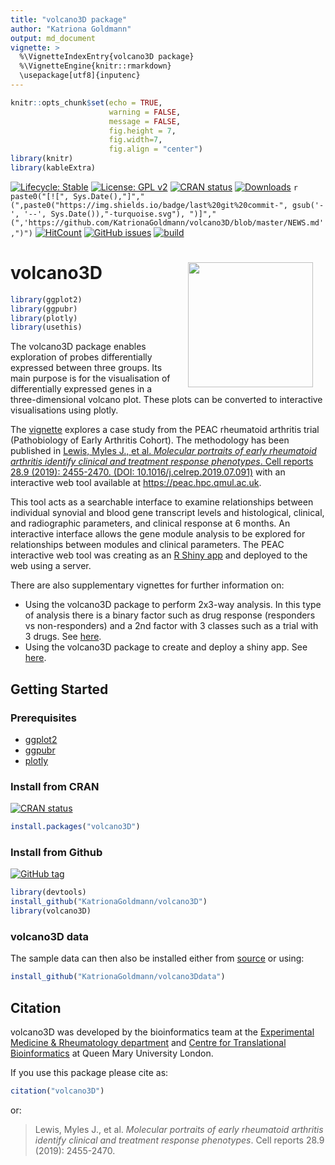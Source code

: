```yaml
---
title: "volcano3D package"
author: "Katriona Goldmann"
output: md_document
vignette: >
  %\VignetteIndexEntry{volcano3D package}
  %\VignetteEngine{knitr::rmarkdown}
  \usepackage[utf8]{inputenc}
---
```


```r
knitr::opts_chunk$set(echo = TRUE, 
                      warning = FALSE, 
                      message = FALSE, 
                      fig.height = 7, 
                      fig.width=7, 
                      fig.align = "center")
library(knitr)
library(kableExtra)
```


[![Lifecycle: Stable](https://img.shields.io/badge/lifecycle-stable-blue.svg)](https://lifecycle.r-lib.org/articles/stages.html)
[![License: GPL v2](https://img.shields.io/badge/License-GPL%20v2-mediumpurple.svg)](https://www.gnu.org/licenses/old-licenses/gpl-2.0.en.html)
[![CRAN status](https://www.r-pkg.org/badges/version/volcano3D)](https://cran.r-project.org/package=volcano3D)
[![Downloads](https://cranlogs.r-pkg.org/badges/grand-total/volcano3D?color=orange)](https://cran.rstudio.com/package=volcano3D)
`r paste0("[![", Sys.Date(),"]","(",paste0("https://img.shields.io/badge/last%20git%20commit-", gsub('-', '--', Sys.Date()),"-turquoise.svg"), ")]","(",'https://github.com/KatrionaGoldmann/volcano3D/blob/master/NEWS.md',")")`
[![HitCount](http://hits.dwyl.com/KatrionaGoldmann/volcano3D.svg)](http://hits.dwyl.com/KatrionaGoldmann/volcano3D)
[![GitHub issues](https://img.shields.io/github/issues/KatrionaGoldmann/volcano3D.svg)](https://GitHub.com/KatrionaGoldmann/volcano3D/issues/)
[![build](https://img.shields.io/travis/KatrionaGoldmann/volcano3D.svg)](https://GitHub.com/KatrionaGoldmann/volcano3D/issues/)

# volcano3D <img src="logo.png" align="right" alt="" width="200" hspace="20" />

```r
library(ggplot2)
library(ggpubr)
library(plotly)
library(usethis)
```


The volcano3D package enables exploration of probes differentially 
expressed between three groups. Its main purpose is for the
visualisation of differentially expressed genes in a three-dimensional
volcano plot. These plots can be converted to interactive visualisations using
plotly. 

The [vignette](file:///Users/kgoldmann/Documents/Analyses/volcano_package/volcano3D/docs/articles/Extended_Vignette.html) 
explores a case study from the PEAC 
rheumatoid arthritis trial (Pathobiology of Early Arthritis Cohort). 
The methodology has been published in 
[Lewis, Myles J., et al. _Molecular portraits of early rheumatoid arthritis 
identify clinical and treatment response phenotypes_. Cell reports 28.9 (2019): 
2455-2470.
(DOI: 10.1016/j.celrep.2019.07.091)](https://doi.org/10.1016/j.celrep.2019.07.091)
with an interactive web tool available at 
[https://peac.hpc.qmul.ac.uk](https://peac.hpc.qmul.ac.uk).  

This tool acts as a searchable interface to examine relationships between 
individual synovial and blood gene transcript levels and histological, clinical, 
and radiographic parameters, and clinical response at 6 months. 
An interactive interface allows the gene module analysis to be explored for 
relationships between modules and clinical parameters. 
The PEAC interactive web tool was creating as an 
[R Shiny app](https://shiny.rstudio.com) and deployed to the web using a server. 

There are also supplementary vignettes for further information on:

- Using the volcano3D package to perform 2x3-way analysis. In this type of analysis there is a binary factor such as drug response (responders vs non-responders) and a 2nd factor with 3 classes such as a trial with 3 drugs. See [here](https://katrionagoldmann.github.io/volcano3D/articles/Vignette_2x3.html).
- Using the volcano3D package to create and deploy a shiny app. See [here](https://katrionagoldmann.github.io/volcano3D/articles/shiny_builder.html).

## Getting Started

### Prerequisites

* [ggplot2](https://cran.r-project.org/web/packages/ggplot2/index.html)
* [ggpubr](https://cran.r-project.org/web/packages/ggpubr/index.html)
* [plotly](https://cran.r-project.org/web/packages/plotly/index.html)

### Install from CRAN

[![CRAN status](https://www.r-pkg.org/badges/version/volcano3D)](https://cran.r-project.org/package=volcano3D)

```r
install.packages("volcano3D")
```

### Install from Github

[![GitHub tag](https://img.shields.io/github/tag/KatrionaGoldmann/volcano3D.svg)](https://GitHub.com/KatrionaGoldmann/volcano3D/tags/)


```r
library(devtools)
install_github("KatrionaGoldmann/volcano3D")
library(volcano3D)
```

### volcano3D data

The sample data can then also be installed either from 
[source](https://github.com/KatrionaGoldmann/volcano3Ddata) or using:

```r
install_github("KatrionaGoldmann/volcano3Ddata")
```

## Citation

volcano3D was developed by the bioinformatics team at the 
[Experimental Medicine & Rheumatology department](https://www.qmul.ac.uk/whri/emr/) 
and [Centre for Translational Bioinformatics](https://www.qmul.ac.uk/c4tb/) at 
Queen Mary University London. 

If you use this package please cite as: 

```r
citation("volcano3D")
```

or:

> Lewis, Myles J., et al. _Molecular portraits of early rheumatoid arthritis 
identify clinical and treatment response phenotypes_. Cell reports 28.9 (2019): 
2455-2470.

